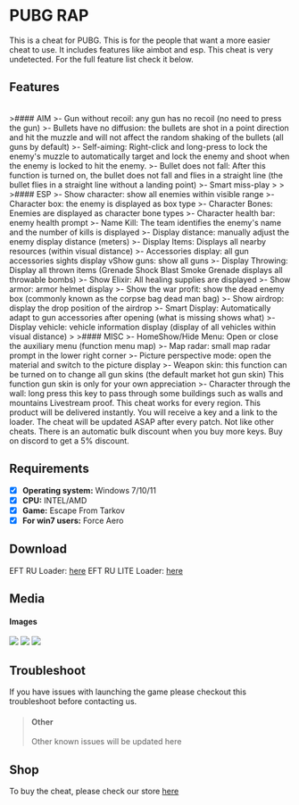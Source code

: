 # PUBG RAP

This is a cheat for PUBG. This is for the people that want a more easier cheat to use.
It includes features like aimbot and esp. 
This cheat is very undetected.
For the full feature list check it below.


## Features

<br />
>#### AIM
>- Gun without recoil: any gun has no recoil (no need to press the gun)
>- Bullets have no diffusion: the bullets are shot in a point direction and hit the muzzle and will not affect the random shaking of the bullets (all guns by default)
>- Self-aiming: Right-click and long-press to lock the enemy's muzzle to automatically target and lock the enemy and shoot when the enemy is locked to hit the enemy.
>- Bullet does not fall: After this function is turned on, the bullet does not fall and flies in a straight line (the bullet flies in a straight line without a landing point)
>- Smart miss-play
>
>
>#### ESP
>- Show character: show all enemies within visible range
>- Character box: the enemy is displayed as box type
>- Character Bones: Enemies are displayed as character bone types
>- Character health bar: enemy health prompt
>- Name Kill: The team identifies the enemy's name and the number of kills is displayed
>- Display distance: manually adjust the enemy display distance (meters)
>- Display Items: Displays all nearby resources (within visual distance)
>- Accessories display: all gun accessories sights display
vShow guns: show all guns
>- Display Throwing: Display all thrown items (Grenade Shock Blast Smoke Grenade displays all throwable bombs)
>- Show Elixir: All healing supplies are displayed
>- Show armor: armor helmet display
>- Show the war profit: show the dead enemy box (commonly known as the corpse bag dead man bag)
>- Show airdrop: display the drop position of the airdrop
>- Smart Display: Automatically adapt to gun accessories after opening (what is missing shows what)
>- Display vehicle: vehicle information display (display of all vehicles within visual distance)
>
>#### MISC
>- HomeShow/Hide Menu: Open or close the auxiliary menu (function menu map)
>- Map radar: small map radar prompt in the lower right corner
>- Picture perspective mode: open the material and switch to the picture display
>- Weapon skin: this function can be turned on to change all gun skins (the default market hot gun skin) This function gun skin is only for your own appreciation
>- Character through the wall: long press this key to pass through some buildings such as walls and mountains

<Callout>
Livestream proof.
This cheat works for every region.
This product will be delivered instantly. You will receive a key and a link to the loader.
The cheat will be updated ASAP after every patch. Not like other cheats.
There is an automatic bulk discount when you buy more keys.
Buy on discord to get a 5% discount.
</Callout>

## Requirements

- [x] **Operating system:** Windows 7/10/11
- [x] **CPU:** INTEL/AMD
- [x] **Game:** Escape From Tarkov
- [x] **For win7 users:** Force Aero

## Download
EFT RU Loader: [here](https://mega.nz/file/J1QQySoB#U9JQA-CNDU-XYppkAeBOstDJcmiDiS9OCD2mcgns8jg)
EFT RU LITE Loader: [here](https://mega.nz/file/coByTRCQ#l8zAOUDp1xA-Eb180vwAAwQ6x1iL7HvkWvoGQLNPRUk)
## Media

#### Images


<Image src="/screen1ru.png" width={960} height={540}/>
<Image src="/screen2ru.png" width={960} height={540}/>
<Image src="/screen3ru.png" width={960} height={540}/>


## Troubleshoot
If you have issues with launching the game please checkout this troubleshoot before contacting us.

>#### Other
>Other known issues will be updated here

## Shop
To buy the cheat, please check our store [here](https://monuzo.cc/)
